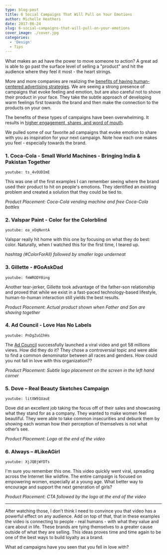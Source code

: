 ```yaml
---
type: blog-post
title: 6 Social Campaigns That Will Pull on Your Emotions
author: Michelle Heathers
date: 2017-06-24
slug: 6-social-campaigns-that-will-pull-on-your-emotions
cover_image: ./cover.jpg
categories:
  - 'Design'
  - Tips
---
```


What makes an ad have the power to move someone to action? A great ad is able to go past the surface level of selling a "product" and hit the audience where they feel it most - the heart strings.

More and more companies are realizing the [benefits of having human-centered advertising strategies][1]. We are seeing a strong presence of campaigns that evoke feeling and emotion, but are also careful not to shove their product in your face. They take the subtle approach of developing warm feelings first towards the brand and then make the connection to the products on your own.

The benefits of these types of campaigns have been overwhelming. It results in [higher
engagement, shares, and word of mouth][2].

We pulled some of our favorite ad campaigns that evoke emotion to share with you
as inspiration for your next campaign. Note how each one makes you feel -
especially towards the brand.

### 1. Coca-Cola - Small World Machines - Bringing India & Pakistan Together

`youtube: ts_4vOUDImE`

This was one of the first examples I can remember seeing where the brand used
their product to hit on people's emotions. They identified an existing
problem and created a solution that they could be tied to.

_Product Placement: Coca-Cola vending machine and free Coca-Cola bottles_

### 2. Valspar Paint - Color for the Colorblind

`youtube: ea_xOqNvntA`

Valspar really hit home with this one by focusing on what they do best: color. Naturally, when I watched this for the first time, I teared up.

_hashtag (#ColorForAll) followed by smaller logo underneat_

### 3. Gillette - #‎GoAskDad‬

`youtube: fmWRODY0ing`

Another tear-jerker, Gillette took advantage of the father-son relationship and proved that while we exist in a fast-paced technology-based lifestyle, human-to-human interaction still yields the best results.

_Product Placement: Actual product shown when Father and Son are shaving together_

### 4. Ad Council - Love Has No Labels

`youtube: PnDgZuGIhHs`

The [Ad Council][3] successfully launched a viral video and got 58 millions views. How did they do it? They chose a controversial topic and were able to find a common denominator between all races and genders. How could you not fall in love with this organization??

_Product Placement: Subtle logo placement on the screen in the left hand corner_

### 5. Dove – Real Beauty Sketches Campaign

`youtube: litXW91UauE`

Dove did an excellent job taking the focus off of their sales and showcasing
what they stand for as a company. They wanted to make women feel beautiful.
They were able to take common insecurities and debunk them by showing each
woman how their perception of themselves is not what other’s see.

_Product Placement: Logo at the end of the video_

### 6. Always – #LikeAGirl

`youtube: XjJQBjWYDTs`

I'm sure you remember this one. This video quickly went viral, spreading
across the Internet like wildfire. The entire campaign is focused on
empowering women, especially at a young age. What better way to encourage and
support the next generation of girls?

_Product Placement: CTA followed by the logo at the end of the video_

---

After watching those, I don’t think I need to convince you that video has a
powerful effect on any audience. Add on top of that, that in these examples
the video is connecting to people - real humans - with what they
value and care about in life. These brands are tying themselves to a greater
cause outside of what they are selling. This ideas proves time and time again
to be one of the best ways to build loyalty as a brand.

What ad campaigns have you seen that you fell in love with?

[1]: http://www.wired.com/insights/2013/12/human-centered-design-matters/
[2]: http://www.dandad.org/en/d-ad-leo-burnett-holler-always-likeagirl-campaign-case-study/
[3]: http://www.adcouncil.org/
